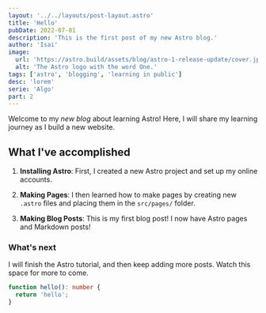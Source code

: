 ```yaml
---
layout: '../../layouts/post-layout.astro'
title: 'Hello'
pubDate: 2022-07-01
description: 'This is the first post of my new Astro blog.'
author: 'Isai'
image:
  url: 'https://astro.build/assets/blog/astro-1-release-update/cover.jpeg'
  alt: 'The Astro logo with the word One.'
tags: ['astro', 'blogging', 'learning in public']
desc: 'lorem'
serie: 'Algo'
part: 2
---
```


Welcome to my _new blog_ about learning Astro! Here, I will share my learning journey as I build a new website.

## What I've accomplished

1. **Installing Astro**: First, I created a new Astro project and set up my online accounts.

2. **Making Pages**: I then learned how to make pages by creating new `.astro` files and placing them in the `src/pages/` folder.

3. **Making Blog Posts**: This is my first blog post! I now have Astro pages and Markdown posts!

### What's next

I will finish the Astro tutorial, and then keep adding more posts. Watch this space for more to come.

```typescript
function hello(): number {
  return 'hello';
}
```
